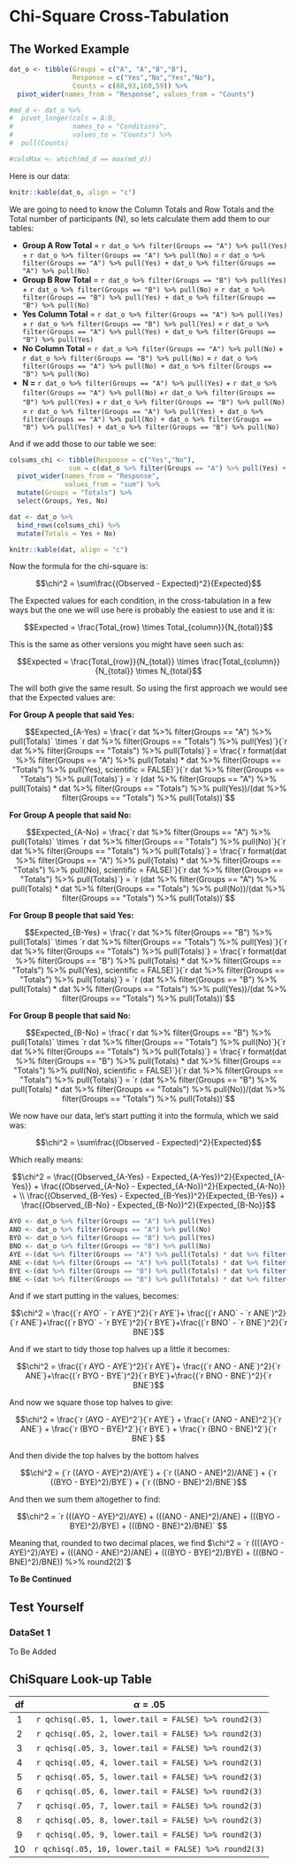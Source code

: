 # Chi-Square Cross-Tabulation

## The Worked Example

```r

dat_o <- tibble(Groups = c("A", "A","B","B"),
                Response = c("Yes","No","Yes","No"),
                Counts = c(88,93,160,59)) %>% 
  pivot_wider(names_from = "Response", values_from = "Counts")

#md_d <- dat_o %>% 
#  pivot_longer(cols = A:D,
#               names_to = "Conditions", 
#               values_to = "Counts") %>% 
#  pull(Counts)

#colsMax <- which(md_d == max(md_d))

```

Here is our data:

```r
knitr::kable(dat_o, align = "c")
```

We are going to need to know the Column Totals and Row Totals and the Total number of participants (N), so lets calculate them add them to our tables:

* **Group A Row Total** = `r dat_o %>% filter(Groups == "A") %>% pull(Yes)` + `r dat_o %>% filter(Groups == "A") %>% pull(No)` = `r dat_o %>% filter(Groups == "A") %>% pull(Yes) + dat_o %>% filter(Groups == "A") %>% pull(No)`
* **Group B Row Total** = `r dat_o %>% filter(Groups == "B") %>% pull(Yes)` + `r dat_o %>% filter(Groups == "B") %>% pull(No)` = `r dat_o %>% filter(Groups == "B") %>% pull(Yes) + dat_o %>% filter(Groups == "B") %>% pull(No)`
* **Yes Column Total** = `r dat_o %>% filter(Groups == "A") %>% pull(Yes)` + `r dat_o %>% filter(Groups == "B") %>% pull(Yes)` = `r dat_o %>% filter(Groups == "A") %>% pull(Yes) + dat_o %>% filter(Groups == "B") %>% pull(Yes)`
* **No Column Total** = `r dat_o %>% filter(Groups == "A") %>% pull(No)` + `r dat_o %>% filter(Groups == "B") %>% pull(No)` = `r dat_o %>% filter(Groups == "A") %>% pull(No) + dat_o %>% filter(Groups == "B") %>% pull(No)`
* **N =** `r dat_o %>% filter(Groups == "A") %>% pull(Yes)` + `r dat_o %>% filter(Groups == "A") %>% pull(No)` +`r dat_o %>% filter(Groups == "B") %>% pull(Yes)` + `r dat_o %>% filter(Groups == "B") %>% pull(No)` = `r dat_o %>% filter(Groups == "A") %>% pull(Yes) + dat_o %>% filter(Groups == "A") %>% pull(No) + dat_o %>% filter(Groups == "B") %>% pull(Yes) + dat_o %>% filter(Groups == "B") %>% pull(No)`

And if we add those to our table we see:

```r

colsums_chi <- tibble(Response = c("Yes","No"),
               sum = c(dat_o %>% filter(Groups == "A") %>% pull(Yes) + dat_o %>% filter(Groups == "B") %>% pull(Yes),dat_o %>% filter(Groups == "A") %>% pull(No) + dat_o %>% filter(Groups == "B") %>% pull(No))) %>%
  pivot_wider(names_from = "Response",
              values_from = "sum") %>%
  mutate(Groups = "Totals") %>%
  select(Groups, Yes, No)

dat <- dat_o %>%
  bind_rows(colsums_chi) %>%
  mutate(Totals = Yes + No)

knitr::kable(dat, align = "c")
```

Now the formula for the chi-square is:

$$\chi^2 = \sum\frac{(Observed - Expected)^2}{Expected}$$

The Expected values for each condition, in the cross-tabulation in a few ways but the one we will use here is probably the easiest to use and it is:


$$Expected = \frac{Total_{row} \times Total_{column}}{N_{total}}$$

This is the same as other versions you might have seen such as:

$$Expected = \frac{Total_{row}}{N_{total}} \times \frac{Total_{column}}{N_{total}} \times N_{total}$$

The will both give the same result. So using the first approach we would see that the Expected values are:

**For Group A people that said Yes:**

$$Expected_{A-Yes} = \frac{`r dat %>% filter(Groups == "A") %>% pull(Totals)` \times `r dat %>% filter(Groups == "Totals") %>% pull(Yes)`}{`r dat %>% filter(Groups == "Totals") %>% pull(Totals)`} = \frac{`r format(dat %>% filter(Groups == "A") %>% pull(Totals) * dat %>% filter(Groups == "Totals") %>% pull(Yes), scientific = FALSE)`}{`r dat %>% filter(Groups == "Totals") %>% pull(Totals)`} = `r (dat %>% filter(Groups == "A") %>% pull(Totals) * dat %>% filter(Groups == "Totals") %>% pull(Yes))/(dat %>% filter(Groups == "Totals") %>% pull(Totals))`$$

**For Group A people that said No:**

$$Expected_{A-No} = \frac{`r dat %>% filter(Groups == "A") %>% pull(Totals)` \times `r dat %>% filter(Groups == "Totals") %>% pull(No)`}{`r dat %>% filter(Groups == "Totals") %>% pull(Totals)`} = \frac{`r format(dat %>% filter(Groups == "A") %>% pull(Totals) * dat %>% filter(Groups == "Totals") %>% pull(No), scientific = FALSE)`}{`r dat %>% filter(Groups == "Totals") %>% pull(Totals)`} = `r (dat %>% filter(Groups == "A") %>% pull(Totals) * dat %>% filter(Groups == "Totals") %>% pull(No))/(dat %>% filter(Groups == "Totals") %>% pull(Totals))`$$

**For Group B people that said Yes:**

$$Expected_{B-Yes} = \frac{`r dat %>% filter(Groups == "B") %>% pull(Totals)` \times `r dat %>% filter(Groups == "Totals") %>% pull(Yes)`}{`r dat %>% filter(Groups == "Totals") %>% pull(Totals)`} = \frac{`r format(dat %>% filter(Groups == "B") %>% pull(Totals) * dat %>% filter(Groups == "Totals") %>% pull(Yes), scientific = FALSE)`}{`r dat %>% filter(Groups == "Totals") %>% pull(Totals)`} = `r (dat %>% filter(Groups == "B") %>% pull(Totals) * dat %>% filter(Groups == "Totals") %>% pull(Yes))/(dat %>% filter(Groups == "Totals") %>% pull(Totals))`$$

**For Group B people that said No:**

$$Expected_{B-No} = \frac{`r dat %>% filter(Groups == "B") %>% pull(Totals)` \times `r dat %>% filter(Groups == "Totals") %>% pull(No)`}{`r dat %>% filter(Groups == "Totals") %>% pull(Totals)`} = \frac{`r format(dat %>% filter(Groups == "B") %>% pull(Totals) * dat %>% filter(Groups == "Totals") %>% pull(No), scientific = FALSE)`}{`r dat %>% filter(Groups == "Totals") %>% pull(Totals)`} = `r (dat %>% filter(Groups == "B") %>% pull(Totals) * dat %>% filter(Groups == "Totals") %>% pull(No))/(dat %>% filter(Groups == "Totals") %>% pull(Totals))`$$

We now have our data, let's start putting it into the formula, which we said was:

$$\chi^2 = \sum\frac{(Observed - Expected)^2}{Expected}$$

Which really means:

$$\chi^2 = \frac{(Observed_{A-Yes} - Expected_{A-Yes})^2}{Expected_{A-Yes}} + \frac{(Observed_{A-No} - Expected_{A-No})^2}{Expected_{A-No}} + \\ \frac{(Observed_{B-Yes} - Expected_{B-Yes})^2}{Expected_{B-Yes}} +  \frac{(Observed_{B-No} - Expected_{B-No})^2}{Expected_{B-No}}$$

```r
AYO <- dat_o %>% filter(Groups == "A") %>% pull(Yes)
ANO <- dat_o %>% filter(Groups == "A") %>% pull(No)
BYO <- dat_o %>% filter(Groups == "B") %>% pull(Yes)
BNO <- dat_o %>% filter(Groups == "B") %>% pull(No)
AYE <-(dat %>% filter(Groups == "A") %>% pull(Totals) * dat %>% filter(Groups == "Totals") %>% pull(Yes))/(dat %>% filter(Groups == "Totals") %>% pull(Totals))
ANE <-(dat %>% filter(Groups == "A") %>% pull(Totals) * dat %>% filter(Groups == "Totals") %>% pull(No))/(dat %>% filter(Groups == "Totals") %>% pull(Totals))
BYE <-(dat %>% filter(Groups == "B") %>% pull(Totals) * dat %>% filter(Groups == "Totals") %>% pull(Yes))/(dat %>% filter(Groups == "Totals") %>% pull(Totals))
BNE <-(dat %>% filter(Groups == "B") %>% pull(Totals) * dat %>% filter(Groups == "Totals") %>% pull(No))/(dat %>% filter(Groups == "Totals") %>% pull(Totals))

```

And if we start putting in the values, becomes:

$$\chi^2 = \frac{(`r AYO` - `r AYE`)^2}{`r AYE`}+ \frac{(`r ANO` - `r ANE`)^2}{`r ANE`}+\frac{(`r BYO` - `r BYE`)^2}{`r BYE`}+\frac{(`r BNO` - `r BNE`)^2}{`r BNE`}$$

And if we start to tidy those top halves up a little it becomes:

$$\chi^2 = \frac{(`r AYO - AYE`)^2}{`r AYE`}+ \frac{(`r ANO - ANE`)^2}{`r ANE`}+\frac{(`r BYO - BYE`)^2}{`r BYE`}+\frac{(`r BNO - BNE`)^2}{`r BNE`}$$

And now we square those top halves to give:

$$\chi^2 = \frac{`r (AYO - AYE)^2`}{`r AYE`} + \frac{`r (ANO - ANE)^2`}{`r ANE`} + \frac{`r (BYO - BYE)^2`}{`r BYE`} + \frac{`r (BNO - BNE)^2`}{`r BNE`} $$

And then divide the top halves by the bottom halves

$$\chi^2 = {`r ((AYO - AYE)^2)/AYE`} + {`r ((ANO - ANE)^2)/ANE`} + {`r ((BYO - BYE)^2)/BYE`} + {`r ((BNO - BNE)^2)/BNE`}$$

And then we sum them altogether to find:

$$\chi^2 = `r (((AYO - AYE)^2)/AYE) + (((ANO - ANE)^2)/ANE) + (((BYO - BYE)^2)/BYE) + (((BNO - BNE)^2)/BNE)` $$

Meaning that, rounded to two decimal places, we find $\chi^2 = `r ((((AYO - AYE)^2)/AYE) + (((ANO - ANE)^2)/ANE) + (((BYO - BYE)^2)/BYE) + (((BNO - BNE)^2)/BNE)) %>% round2(2)`$

**To Be Continued**

## Test Yourself

### DataSet 1

To Be Added

## ChiSquare Look-up Table


|df | $\alpha = .05$|
|:-:|:-------------:|
|1  |`r qchisq(.05, 1, lower.tail = FALSE) %>% round2(3)`|
|2  |`r qchisq(.05, 2, lower.tail = FALSE) %>% round2(3)`|
|3  |`r qchisq(.05, 3, lower.tail = FALSE) %>% round2(3)`|
|4  |`r qchisq(.05, 4, lower.tail = FALSE) %>% round2(3)`|
|5  |`r qchisq(.05, 5, lower.tail = FALSE) %>% round2(3)`|
|6  |`r qchisq(.05, 6, lower.tail = FALSE) %>% round2(3)`|
|7  |`r qchisq(.05, 7, lower.tail = FALSE) %>% round2(3)`|
|8  |`r qchisq(.05, 8, lower.tail = FALSE) %>% round2(3)`|
|9  |`r qchisq(.05, 9, lower.tail = FALSE) %>% round2(3)`|
|10  |`r qchisq(.05, 10, lower.tail = FALSE) %>% round2(3)`|
